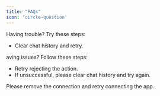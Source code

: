 ```yaml
---
title: "FAQs" 
icon: 'circle-question'
---
```


<Accordion title="Troubleshoot Input Prompt Issue">

Having trouble? Try these steps:

- Clear chat history and retry.

</Accordion>

<Accordion title="Troubleshooting Tool Action Errors">

aving issues? Follow these steps:
 - Retry rejecting the action.
 - If unsuccessful, please clear chat history and try again.

</Accordion>

<Accordion title="Resolving Unauthorized App or Access Token Issues">

Please remove the connection and retry connecting the app.

</Accordion>